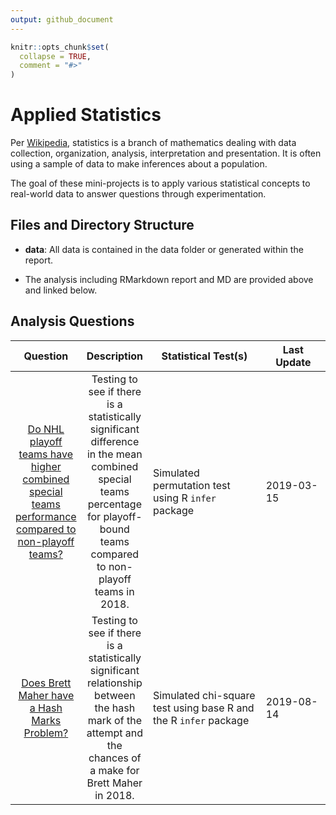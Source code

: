 ```yaml
---
output: github_document
---
```


<!-- README.md is generated from README.Rmd. Please edit that file -->

```r
knitr::opts_chunk$set(
  collapse = TRUE,
  comment = "#>"
)
```
# Applied Statistics

Per [Wikipedia](https://en.wikipedia.org/wiki/Statistics), statistics is a branch of mathematics dealing with data collection, organization, analysis, interpretation and presentation. It is often using a sample of data to make inferences about a population. 

The goal of these mini-projects is to apply various statistical concepts to real-world data to answer questions through experimentation. 

## Files and Directory Structure

- __data__: All data is contained in the data folder or generated within the report. 

- The analysis including RMarkdown report and MD are provided above and linked below. 

## Analysis Questions

|  Question  | Description | Statistical Test(s) | Last Update
| :--------: | :---------: | ------------------- | -----------
| [Do NHL playoff teams have higher combined special teams performance compared to non-playoff teams?](https://github.com/bclark86/stats-fun/blob/master/nhl_playoffs_vs_specialteams/nhl_team_scoring_hypothesis_test.md) | Testing to see if there is a statistically significant difference in the mean combined special teams percentage for playoff-bound teams compared to non-playoff teams in 2018. | Simulated permutation test using R `infer` package | 2019-03-15
| [Does Brett Maher have a Hash Marks Problem?](http://htmlpreview.github.io/?https://github.com/bclark86/stats-fun/blob/master/nfl_hashmark_problem/nfl_hashmark_problem.html) | Testing to see if there is a statistically significant relationship between the hash mark of the attempt and the chances of a make for Brett Maher in 2018. | Simulated chi-square test using base R and the R `infer` package | 2019-08-14
